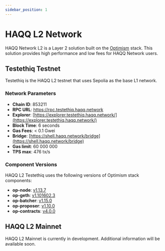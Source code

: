 ```yaml
---
sidebar_position: 1
---
```


# HAQQ L2 Network

HAQQ Network L2 is a Layer 2 solution built on the [Optimism](https://github.com/ethereum-optimism/optimism) stack. This solution provides high performance and low fees for HAQQ Network users.

## Testethiq Testnet

Testethiq is the HAQQ L2 testnet that uses Sepolia as the base L1 network.

### Network Parameters

- **Chain ID**: 853211
- **RPC URL**: https://rpc.testethiq.haqq.network
- **Explorer**: [https://explorer.testethiq.haqq.network/](https://explorer.testethiq.haqq.network/)
- **Block Time**: 6 seconds
- **Gas Fees**: < 0.1 Gwei
- **Bridge**: [https://shell.haqq.network/bridge](https://shell.haqq.network/bridge)
- **Gas limit**: 60 000 000
- **TPS max**: 476 tx/s 

### Component Versions

HAQQ L2 Testethiq uses the following versions of Optimism stack components:

- **op-node**: [v1.13.7](https://github.com/ethereum-optimism/optimism/releases/tag/op-node%2Fv1.13.7)
- **op-geth**: [v1.101602.3](https://github.com/ethereum-optimism/op-geth/releases/tag/v1.101602.3)
- **op-batcher**: [v1.15.0](https://github.com/ethereum-optimism/optimism/releases/tag/op-batcher%2Fv1.15.0)
- **op-proposer**: [v1.10.0](https://github.com/ethereum-optimism/optimism/releases/tag/op-proposer%2Fv1.10.0)
- **op-contracts**: [v4.0.0](https://github.com/ethereum-optimism/optimism/releases/tag/op-contracts%2Fv4.0.0)

## HAQQ L2 Mainnet

HAQQ L2 Mainnet is currently in development. Additional information will be available soon.
